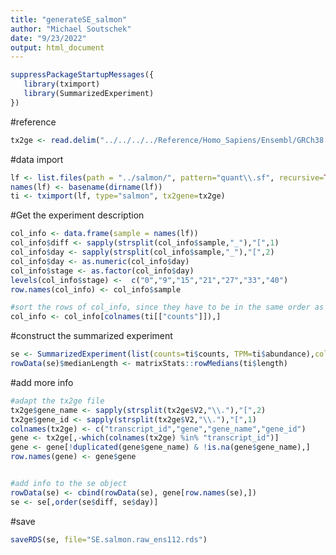 ```yaml
---
title: "generateSE_salmon"
author: "Michael Soutschek"
date: "9/23/2022"
output: html_document
---
```



```r
suppressPackageStartupMessages({
   library(tximport)
   library(SummarizedExperiment)
})
```


#reference
```r
tx2ge <- read.delim("../../../../Reference/Homo_Sapiens/Ensembl/GRCh38.p14/Release_112_2024/tx2gene", header=FALSE)
```

#data import
```r
lf <- list.files(path = "../salmon/", pattern="quant\\.sf", recursive=TRUE, full=TRUE)
names(lf) <- basename(dirname(lf))
ti <- tximport(lf, type="salmon", tx2gene=tx2ge)
```

#Get the experiment description
```r
col_info <- data.frame(sample = names(lf))
col_info$diff <- sapply(strsplit(col_info$sample,"_"),"[",1)
col_info$day <- sapply(strsplit(col_info$sample,"_"),"[",2)
col_info$day <- as.numeric(col_info$day)
col_info$stage <- as.factor(col_info$day)
levels(col_info$stage) <-  c("0","9","15","21","27","33","40")
row.names(col_info) <- col_info$sample

#sort the rows of col_info, since they have to be in the same order as the counts columns
col_info <- col_info[colnames(ti[["counts"]]),]
```


#construct the summarized experiment
```r
se <- SummarizedExperiment(list(counts=ti$counts, TPM=ti$abundance),colData = col_info)
rowData(se)$medianLength <- matrixStats::rowMedians(ti$length)
```


#add more info
```r
#adapt the tx2ge file
tx2ge$gene_name <- sapply(strsplit(tx2ge$V2,"\\."),"[",2)
tx2ge$gene_id <- sapply(strsplit(tx2ge$V2,"\\."),"[",1)
colnames(tx2ge) <- c("transcript_id","gene","gene_name","gene_id")
gene <- tx2ge[,-which(colnames(tx2ge) %in% "transcript_id")]
gene <- gene[!duplicated(gene$gene_name) & !is.na(gene$gene_name),]
row.names(gene) <- gene$gene


#add info to the se object
rowData(se) <- cbind(rowData(se), gene[row.names(se),])
se <- se[,order(se$diff, se$day)]
```



#save
```r
saveRDS(se, file="SE.salmon.raw_ens112.rds")
```



